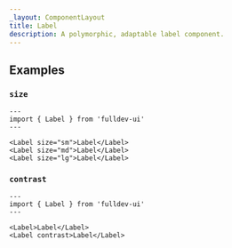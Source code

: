 ```yaml
---
_layout: ComponentLayout
title: Label
description: A polymorphic, adaptable label component.
---
```


## Examples

### `size`

```astro live
---
import { Label } from 'fulldev-ui'
---

<Label size="sm">Label</Label>
<Label size="md">Label</Label>
<Label size="lg">Label</Label>
```

### `contrast`

```astro live
---
import { Label } from 'fulldev-ui'
---

<Label>Label</Label>
<Label contrast>Label</Label>
```
